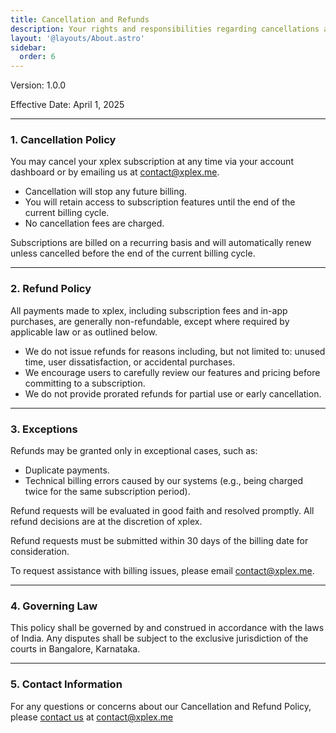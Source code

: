 ```yaml
---
title: Cancellation and Refunds
description: Your rights and responsibilities regarding cancellations and refunds.
layout: '@layouts/About.astro'
sidebar:
  order: 6
---
```


Version: 1.0.0

Effective Date: April 1, 2025

---

### 1. Cancellation Policy

You may cancel your xplex subscription at any time via your account dashboard or by emailing us at [contact@xplex.me](mailto:contact@xplex.me).

- Cancellation will stop any future billing.
- You will retain access to subscription features until the end of the current billing cycle.
- No cancellation fees are charged.

Subscriptions are billed on a recurring basis and will automatically renew unless cancelled before the end of the current billing cycle.

---

### 2. Refund Policy

All payments made to xplex, including subscription fees and in-app purchases, are generally non-refundable, except where required by applicable law or as outlined below.

- We do not issue refunds for reasons including, but not limited to: unused time, user dissatisfaction, or accidental purchases.
- We encourage users to carefully review our features and pricing before committing to a subscription.
- We do not provide prorated refunds for partial use or early cancellation.

---

### 3. Exceptions

Refunds may be granted only in exceptional cases, such as:

- Duplicate payments.
- Technical billing errors caused by our systems (e.g., being charged twice for the same subscription period).

Refund requests will be evaluated in good faith and resolved promptly. All refund decisions are at the discretion of xplex.

Refund requests must be submitted within 30 days of the billing date for consideration.

To request assistance with billing issues, please email [contact@xplex.me](mailto:contact@xplex.me).

---

### 4. Governing Law

This policy shall be governed by and construed in accordance with the laws of India. Any disputes shall be subject to the exclusive jurisdiction of the courts in Bangalore, Karnataka.

---

### 5. Contact Information

For any questions or concerns about our Cancellation and Refund Policy, please [contact us](/about/contact) at [contact@xplex.me](mailto:contact@xplex.me)
